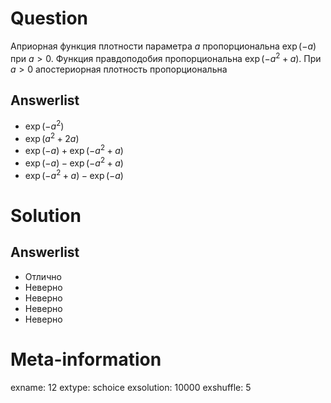 Question
========
  Априорная функция плотности параметра $a$  пропорциональна $\exp(-a)$ при $a>0$. Функция правдоподобия пропорциональна $\exp(-a^2+a)$. При $a>0$ апостериорная плотность пропорциональна

Answerlist
----------
*  $\exp(-a^2)$
*  $\exp(a^2+2a)$
*  $\exp(-a) + \exp(-a^2+a)$
*  $\exp(-a) - \exp(-a^2+a)$
*  $\exp(-a^2+a) - \exp(-a)$

Solution
========

Answerlist
----------
*  Отлично
*  Неверно
*  Неверно
*  Неверно
*  Неверно

Meta-information
================
exname: 12
extype: schoice
exsolution: 10000
exshuffle: 5
